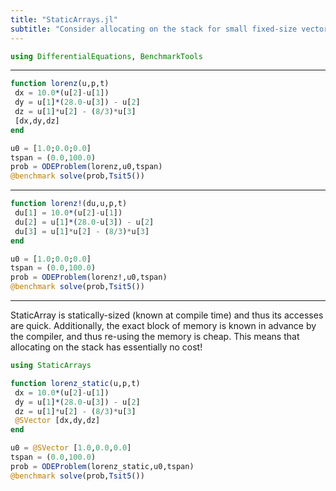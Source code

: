 ```yaml
---
title: "StaticArrays.jl"
subtitle: "Consider allocating on the stack for small fixed-size vector/matrix operations"
---
```


```julia
using DifferentialEquations, BenchmarkTools
```

---

```julia
function lorenz(u,p,t)
 dx = 10.0*(u[2]-u[1])
 dy = u[1]*(28.0-u[3]) - u[2]
 dz = u[1]*u[2] - (8/3)*u[3]
 [dx,dy,dz]
end
```

```julia
u0 = [1.0;0.0;0.0]
tspan = (0.0,100.0)
prob = ODEProblem(lorenz,u0,tspan)
@benchmark solve(prob,Tsit5())
```

---

```julia
function lorenz!(du,u,p,t)
 du[1] = 10.0*(u[2]-u[1])
 du[2] = u[1]*(28.0-u[3]) - u[2]
 du[3] = u[1]*u[2] - (8/3)*u[3]
end
```

```julia
u0 = [1.0;0.0;0.0]
tspan = (0.0,100.0)
prob = ODEProblem(lorenz!,u0,tspan)
@benchmark solve(prob,Tsit5())
```


---

StaticArray is statically-sized (known at compile time) and thus
its accesses are quick. Additionally, the exact block of memory is
known in advance by the compiler, and thus re-using the memory is
cheap. This means that allocating on the stack has essentially no
cost!

```julia
using StaticArrays

function lorenz_static(u,p,t)
 dx = 10.0*(u[2]-u[1])
 dy = u[1]*(28.0-u[3]) - u[2]
 dz = u[1]*u[2] - (8/3)*u[3]
 @SVector [dx,dy,dz]
end
```

```julia
u0 = @SVector [1.0,0.0,0.0]
tspan = (0.0,100.0)
prob = ODEProblem(lorenz_static,u0,tspan)
@benchmark solve(prob,Tsit5())
```
